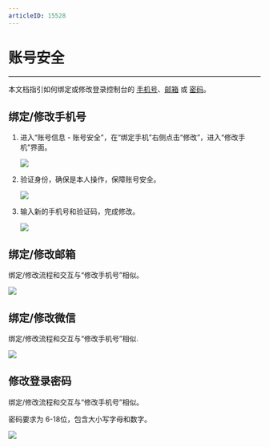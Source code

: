 ```yaml
---
articleID: 15528
---
```

# 账号安全

---

本文档指引如何绑定或修改登录控制台的 [手机号](#绑定修改手机号)、[邮箱](#绑定修改邮箱) 或 [密码](#修改登录密码)。

## 绑定/修改手机号

1. 进入“账号信息 - 账号安全”，在“绑定手机”右侧点击“修改”，进入“修改手机”界面。

    <Frame width="512" height="auto" caption=""><img src="https://doc-media.zego.im/sdk-doc/Pics/console/change_phone_number.png" /></Frame>

2. 验证身份，确保是本人操作，保障账号安全。

    <Frame width="512" height="auto" caption=""><img src="https://doc-media.zego.im/sdk-doc/Pics/console/change_phone_number_2.png" /></Frame>

3. 输入新的手机号和验证码，完成修改。

    <Frame width="512" height="auto" caption=""><img src="https://doc-media.zego.im/sdk-doc/Pics/console/change_phone_number_3.png" /></Frame>

## 绑定/修改邮箱

绑定/修改流程和交互与“修改手机号”相似。

<Frame width="512" height="auto" caption=""><img src="https://doc-media.zego.im/sdk-doc/Pics/console/change_email.png" /></Frame>

## 绑定/修改微信

绑定/修改流程和交互与“修改手机号”相似.

<Frame width="512" height="auto" caption=""><img src="https://doc-media.zego.im/sdk-doc/Pics/console/change_wechat_account.png" /></Frame>

## 修改登录密码

绑定/修改流程和交互与“修改手机号”相似。

<Warning title="注意">


密码要求为 6-18位，包含大小写字母和数字。

</Warning>



<Frame width="512" height="auto" caption=""><img src="https://doc-media.zego.im/sdk-doc/Pics/console/change_password.png" /></Frame>
